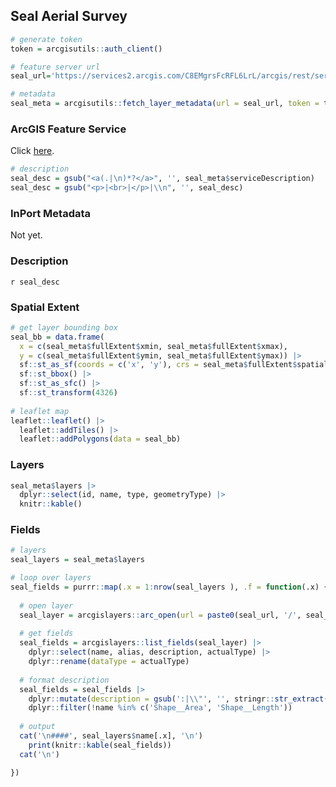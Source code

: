 ## Seal Aerial Survey

```r
# generate token
token = arcgisutils::auth_client()

# feature server url
seal_url='https://services2.arcgis.com/C8EMgrsFcRFL6LrL/arcgis/rest/services/Seal_survey_strata/FeatureServer'

# metadata
seal_meta = arcgisutils::fetch_layer_metadata(url = seal_url, token = token)
```

### ArcGIS Feature Service

Click [here](`r seal_url`).

```r

# description
seal_desc = gsub("<a(.|\n)*?</a>", '', seal_meta$serviceDescription)
seal_desc = gsub("<p>|<br>|</p>|\\n", '', seal_desc)
```

### InPort Metadata

Not yet.

### Description

`r seal_desc`

### Spatial Extent

```r
# get layer bounding box
seal_bb = data.frame(
  x = c(seal_meta$fullExtent$xmin, seal_meta$fullExtent$xmax), 
  y = c(seal_meta$fullExtent$ymin, seal_meta$fullExtent$ymax)) |>
  sf::st_as_sf(coords = c('x', 'y'), crs = seal_meta$fullExtent$spatialReference$latestWkid) |>
  sf::st_bbox() |>
  sf::st_as_sfc() |>
  sf::st_transform(4326)
  
# leaflet map
leaflet::leaflet() |>
  leaflet::addTiles() |>
  leaflet::addPolygons(data = seal_bb)
```

### Layers

```r
seal_meta$layers |>
  dplyr::select(id, name, type, geometryType) |>
  knitr::kable()
```

### Fields

```r
# layers 
seal_layers = seal_meta$layers

# loop over layers
seal_fields = purrr::map(.x = 1:nrow(seal_layers ), .f = function(.x) {
  
  # open layer
  seal_layer = arcgislayers::arc_open(url = paste0(seal_url, '/', seal_layers$id[.x]), token = token)
  
  # get fields
  seal_fields = arcgislayers::list_fields(seal_layer) |>
    dplyr::select(name, alias, description, actualType) |>
    dplyr::rename(dataType = actualType)
  
  # format description
  seal_fields = seal_fields |>
    dplyr::mutate(description = gsub(':|\\"', '', stringr::str_extract(description, ':\\s*([^,]+)'))) |>
    dplyr::filter(!name %in% c('Shape__Area', 'Shape__Length'))
  
  # output
  cat('\n####', seal_layers$name[.x], '\n')
    print(knitr::kable(seal_fields))
  cat('\n')

})

```
